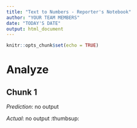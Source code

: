 ```yaml
---
title: "Text to Numbers - Reporter's Notebook"
author: "YOUR TEAM MEMBERS"
date: "TODAY'S DATE"
output: html_document
---
```


```r
knitr::opts_chunk$set(echo = TRUE)
```

# Analyze

## Chunk 1

*Prediction*: no output

*Actual*: no output :thumbsup:


